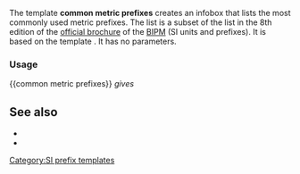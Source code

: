 {{Documentation subpage}}
<!-- PLEASE ADD CATEGORIES AND INTERWIKIS AT THE BOTTOM OF THIS PAGE -->
The template '''common metric prefixes''' creates an infobox that lists the most commonly used metric prefixes.  The list is a subset of the list in the 8th edition of the [http://www.cipm.org/utils/common/pdf/si_brochure_8_en.pdf official brochure] of the [[BIPM]] (SI units and prefixes). It is based on the template {{tl|citation}}. It has no parameters.

=== Usage ===
<nowiki>{{common metric prefixes}}</nowiki> ''gives''
:{{常用国际单位制词头}}

== See also ==
*{{tl|SI词头}}
*{{tl|SI prefixes (inline table)}}

<includeonly>
[[Category:SI prefix templates]]
</includeonly>